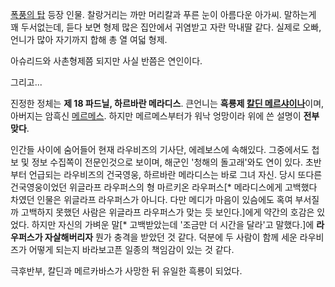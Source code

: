 [[폭풍의 탑]] 등장 인물. 찰랑거리는 까만 머리칼과 푸른 눈이 아름다운 아가씨.
말하는게 꽤 두서없는데, 듣다 보면 형제 많은 집안에서 귀염받고 자란 막내딸 같다. 실제로 오빠, 언니가 많아 자기까지 합해 총 열 여덟 형제.

아슈리드와 사촌형제쯤 되지만 사실 반쯤은 연인이다.

그리고...








진정한 정체는 '''제 18 파드닐, 하르바란 메라디스'''. 큰언니는 '''흑룡제 [[칼딘 메르샤이나]]'''이며, 아버지는 암흑신 [[메르메스]]. 하지만 메르메스부터가 워낙 엉망이라 위에 쓴 설명이 '''전부 맞다'''.

인간들 사이에 숨어들어 현재 라우비즈의 기사단, 에레보스에 속해있다. 그중에서도 첩보 및 정보 수집쪽이 전문인것으로 보이며, 해군인 '청해의 돌고래'와도 연이 있다. 초반부터 언급되는 라우비즈의 건국영웅, 하르바란 메라디스는 바로 그녀 자신. 당시 또다른 건국영웅이었던 위글라프 라우퍼스의 형 마르키온 라우퍼스[* 메라디스에게 고백했다 차였던 인물은 위글라프 라우퍼스가 아니다. 다만 메디가 마음이 있슴에도 혹여 부서질까 고백하지 못했던 사람은 위글라프 라우퍼스가 맞는 듯 보인다.]에게 약간의 호감은 있었다. 하지만 자신의 가벼운 말[* 고백받았는데 '조금만 더 시간을 달라'고 말했다.]에 '''라우퍼스가 자살해버리자''' 뭔가 충격을 받았던 것 같다. 덕분에 두 사람이 함께 세운 라우비즈가 어떻게 되는지 바라보고픈 일종의 책임감이 있는 것 같다.


극후반부, 칼딘과 메르카바스가 사망한 뒤 유일한 흑룡이 되었다.
